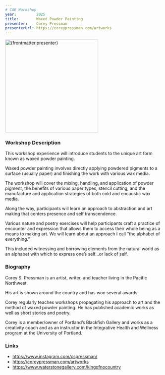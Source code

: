 ```yaml
---
# CAE Workshop
year:         2025
title:        Waxed Powder Painting
presenter:    Corey Pressman
presenterUrl: https://coreypressman.com/artworks
---
```



<Layout workshop={frontmatter}>

<img 
    src={Photo1.src} 
    alt={frontmatter.presenter}
    width="300" />

### Workshop Description

This workshop experience will introduce students to the unique art form known as waxed powder painting. 

Waxed powder painting involves directly applying powdered pigments to a surface 
(usually paper) and finishing the work with various wax media.

The workshop will cover the mixing, handling, and application of powder pigment, 
the benefits of various paper types, stencil cutting, and the manufacture 
and application strategies of both cold and encaustic wax media.

Along the way, participants will learn an approach to abstraction and 
art making that centers presence and self transcendence. 

Various nature and poetry exercises will help participants craft a 
practice of encounter and expression that allows them to access their 
whole being as a means to making art. We will learn about an approach 
I call “the alphabet of everything.” 

This included witnessing and borrowing elements from the 
natural world as an alphabet with which to express one’s self…or lack of self.

### Biography

Corey S. Pressman is an artist, writer, and teacher living in the Pacific Northwest. 

His art is shown around the country and has won several awards. 

Corey regularly teaches workshops propagating his approach to art and the 
method of waxed powder painting. He has published academic works as well 
as short stories and poetry. 

Corey is a member/owner of Portland’s Blackfish Gallery and works as a 
creativity coach and as an instructor in the Integrative Health and 
Wellness program at the University of Portland. 

### Links

- https://www.instagram.com/cspressman/
- https://coreypressman.com/artworks
- https://www.waterstonegallery.com/kingofnocountry

</Layout>